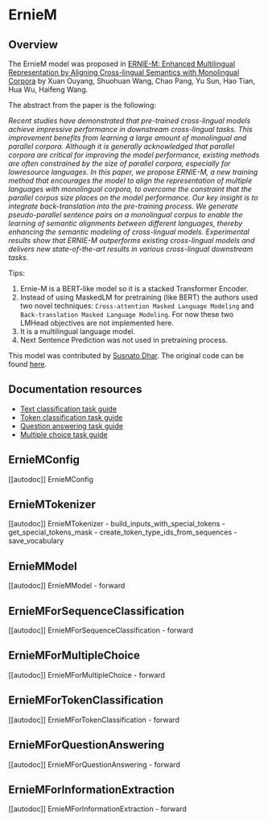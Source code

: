 <!--Copyright 2023 The HuggingFace and Baidu Team. All rights reserved.

Licensed under the Apache License, Version 2.0 (the "License"); you may not use this file except in compliance with
the License. You may obtain a copy of the License at

http://www.apache.org/licenses/LICENSE-2.0

Unless required by applicable law or agreed to in writing, software distributed under the License is distributed on
an "AS IS" BASIS, WITHOUT WARRANTIES OR CONDITIONS OF ANY KIND, either express or implied. See the License for the
specific language governing permissions and limitations under the License.
-->

# ErnieM

## Overview

The ErnieM model was proposed in [ERNIE-M: Enhanced Multilingual Representation by Aligning
Cross-lingual Semantics with Monolingual Corpora](https://arxiv.org/abs/2012.15674)  by Xuan Ouyang, Shuohuan Wang, Chao Pang, Yu Sun,
Hao Tian, Hua Wu, Haifeng Wang.

The abstract from the paper is the following:

*Recent studies have demonstrated that pre-trained cross-lingual models achieve impressive performance in downstream cross-lingual tasks. This improvement benefits from learning a large amount of monolingual and parallel corpora. Although it is generally acknowledged that parallel corpora are critical for improving the model performance, existing methods are often constrained by the size of parallel corpora, especially for lowresource languages. In this paper, we propose ERNIE-M, a new training method that encourages the model to align the representation of multiple languages with monolingual corpora, to overcome the constraint that the parallel corpus size places on the model performance. Our key insight is to integrate back-translation into the pre-training process. We generate pseudo-parallel sentence pairs on a monolingual corpus to enable the learning of semantic alignments between different languages, thereby enhancing the semantic modeling of cross-lingual models. Experimental results show that ERNIE-M outperforms existing cross-lingual models and delivers new state-of-the-art results in various cross-lingual downstream tasks.*

Tips:

1. Ernie-M is a BERT-like model so it is a stacked Transformer Encoder.
2. Instead of using MaskedLM for pretraining (like BERT) the authors used two novel techniques: `Cross-attention Masked Language Modeling` and `Back-translation Masked Language Modeling`. For now these two LMHead objectives are not implemented here.
3. It is a multilingual language model.
4. Next Sentence Prediction was not used in pretraining process.


This model was contributed by [Susnato Dhar](https://huggingface.co/susnato). The original code can be found [here](https://github.com/PaddlePaddle/PaddleNLP/tree/develop/paddlenlp/transformers/ernie_m).

## Documentation resources

- [Text classification task guide](./tasks/sequence_classification)
- [Token classification task guide](./tasks/token_classification)
- [Question answering task guide](./tasks/question_answering)
- [Multiple choice task guide](./tasks/multiple_choice)

## ErnieMConfig

[[autodoc]] ErnieMConfig


## ErnieMTokenizer

[[autodoc]] ErnieMTokenizer
    - build_inputs_with_special_tokens
    - get_special_tokens_mask
    - create_token_type_ids_from_sequences
    - save_vocabulary


## ErnieMModel

[[autodoc]] ErnieMModel
    - forward

## ErnieMForSequenceClassification

[[autodoc]] ErnieMForSequenceClassification
    - forward


## ErnieMForMultipleChoice

[[autodoc]] ErnieMForMultipleChoice
    - forward


## ErnieMForTokenClassification

[[autodoc]] ErnieMForTokenClassification
    - forward


## ErnieMForQuestionAnswering

[[autodoc]] ErnieMForQuestionAnswering
    - forward

## ErnieMForInformationExtraction

[[autodoc]] ErnieMForInformationExtraction
    - forward
